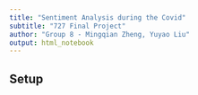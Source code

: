 ```yaml
---
title: "Sentiment Analysis during the Covid"
subtitle: "727 Final Project"
author: "Group 8 - Mingqian Zheng, Yuyao Liu"
output: html_notebook
---
```


## Setup